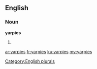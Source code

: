 ==English==

===Noun===
'''yarpies'''

# {{plural of|[[yarpie]]}}

[[Category:English plurals]]

[[ar:yarpies]]
[[fr:yarpies]]
[[ku:yarpies]]
[[my:yarpies]]